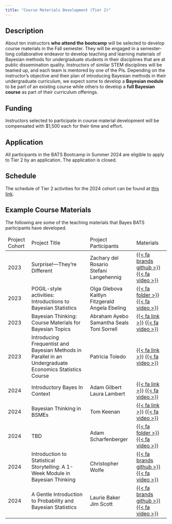 ```yaml
---
title: "Course Materials Development (Tier 2)"
---
```


## Description

About ten instructors **who attend the bootcamp** will be selected to develop course materials in the Fall semester. They will be engaged in a semester-long collaborative endeavor to develop teaching and learning materials of Bayesian methods for undergraduate students in their disciplines that are at public dissemination quality. Instructors of similar STEM disciplines will be teamed up, and each team is mentored by one of the PIs. Depending on the instructor’s objective and their plan of introducing Bayesian methods in their undergraduate curriculum, we expect some to develop a **Bayesian module** to be part of an existing course while others to develop a **full Bayesian course** as part of their curriculum offerings. 

## Funding

Instructors selected to participate in course material development will be compensated with $1,500 each for their time and effort.  

## Application

All participants in the BATS Bootcamp in Summer 2024 are eligible to apply to Tier 2 by an application. The application is closed.

## Schedule

The schedule of Tier 2 activities for the 2024 cohort can be found at [this link](https://bayes-bats.github.io/tier2-schedule-2024/).

## Example Course Materials

The following are some of the teaching materials that Bayes BATS participants have developed. 


<table class="table table-bordered">

<thead>
<td> Project Cohort</td>
<td> Project Title</td>
<td> Project Participants</td>
<td> Materials</td>

</thead>

  <tr>
  <td> 2023 </td>
  <td> Surprise!---They're Different &nbsp; </td>
    <td>
    Zachary del Rosario <br>
    Stefani Langehennig  &nbsp;
    </td>
    
    <td>
    
   [{{< fa brands github >}}](https://github.com/bayes-bats/tier2-freq-bayes)
 [{{< fa video >}}](https://www.youtube.com/watch?v=dwNLcFqQqnE)
    </td>
</td>
  </tr>
  
  <tr>
  <td> 2023 </td>
  <td> POGIL-style activities:
  Introductions to Bayesian Statistics &nbsp; </td>
    <td>
    Olga Glebova <br>
    Kaitlyn Fitzgerald  &nbsp;
    Angela Ebeling
    </td>
    
    <td>
    
   [{{< fa folder >}}](https://drive.google.com/drive/folders/1gFeNNysCFKF2yTehxUSu-pzq-iaCx44f?usp=sharing)
 [{{< fa video >}}](https://urldefense.com/v3/__https://drive.google.com/file/d/1g3VLUrxF4Y_S8IDu9BrWvIt3VJI5wR-n/view?usp=sharing__;!!CzAuKJ42GuquVTTmVmPViYEvSg!LSWPSJol80NXTPLLVrWKrBBi1C6bvGH8In6gd1SJpQCuGJqyTDAEwJpzzwKcbQ3z-c1D7UiJvupb4qt0hJAS$)
    </td>
</td>
  </tr>

  <tr>
  <td> 2023 </td>
  <td> Bayesian Thinking: Course Materials for Bayesian Topics &nbsp; </td>
    <td>
    Abraham Ayebo <br>
    Samantha Seals <br>
    Toni Sorrell &nbsp;
    </td>
    
    <td>
    
   [{{< fa link >}}](https://bayes-thinking.github.io/website/)
 [{{< fa video >}}](https://drive.google.com/file/d/1Rw4orsrz2-U4aHxjGSPvqga-0dMrFvJd/view?usp=sharing)
    </td>
</td>
  </tr>
  
  <tr>
  <td> 2023 </td>
  <td> Introducing Frequentist and Bayesian Methods in Parallel in an
Undergraduate Economics Statistics Course &nbsp; </td>
    <td>
    Patricia Toledo &nbsp;
    </td>
    
    <td>
    
   [{{< fa link >}}](https://drive.google.com/file/d/1uv8pQFa_OUI-wjKQpiXN1N9phYhiaH8L/view?usp=sharing)
   [{{< fa video >}}](https://drive.google.com/file/d/1nCOIMgj9Tn5lTjc0KPMZq3jWpoyROebV/view?usp=sharing)
    </td>
</td>
  </tr>
  
  <tr>
  <td> 2024 </td>
  <td> Introductory Bayes In Context &nbsp; </td>
    <td>
    Adam Gilbert <br>
    Laura Lambert  &nbsp;
    </td>
    
    <td>
    
   [{{< fa link >}}](https://agmath.github.io/IntroductoryBayesInContext/)
 [{{< fa video >}}](https://www.youtube.com/watch?v=3-1gnfEkUXA)
    </td>
</td>
  </tr>
  
   <tr>
  <td> 2024 </td>
  <td> Bayesian Thinking in BSMEs &nbsp; </td>
    <td>
    Tom Keenan &nbsp;
    </td>
    
    <td>
    
   [{{< fa link >}}](https://www.dropbox.com/scl/fi/b9xgs2w3qnd5km53kj6wi/Bayesian-Thinking-for-BSMEs-Final-Progress-Report.pdf?rlkey=brsdiqn7y305qp60s09aamoox&st=yndrj58m&dl=0)
 [{{< fa video >}}](https://www.dropbox.com/scl/fi/d4juxctmsea58jfqs8tfz/Bayesian-Thinking-for-BSMEs-Final-Report.mp4?rlkey=dxmwuivsbhv16rtos975edj2z&st=w997s7fj&dl=0)
    </td>
</td>
  </tr>
  
  
  <tr>
  <td> 2024 </td>
  <td> TBD &nbsp; </td>
    <td>
    Adam Scharfenberger &nbsp;
    </td>
    
    <td>
   [{{< fa folder >}}](https://drive.google.com/drive/folders/1mUVw9ECx260iBaUW1z8qABOoYqWDM2kP?usp=sharing)
   [{{< fa video >}}](https://drive.google.com/file/d/1OKRe-RhVw0s6S8GtNArqBkIB-ETy36TL/view?usp=sharing)
    </td>
</td>
  </tr>
  
  
  <tr>
  <td> 2024 </td>
  <td> Introduction to Statistical Storytelling: A 1-Week Module in Bayesian Thinking &nbsp; </td>
    <td>
    Christopher Wolfe &nbsp;
    </td>
    
    <td>
    
   [{{< fa brands github >}}](https://github.com/bayes-bats/tier2-anthro)
    [{{< fa video >}}](https://ecu.hosted.panopto.com/Panopto/Pages/Viewer.aspx?id=c7d6204a-9ea6-4e49-a2da-b24300fde86d)
    </td>
</td>
  </tr>
  
  
  <tr>
  <td> 2024 </td>
  <td> A Gentle Introduction to Probability and Bayesian Statistics &nbsp; </td>
    <td>
    Laurie Baker <br>
    Jim Scott  &nbsp;
    </td>
    
    <td>
    
   [{{< fa brands github >}}](https://bayes-bats.github.io/tier2-short-term/)
 [{{< fa video >}}](https://www.dropbox.com/s/9oqg1lqhja3p7jm/bayes-bats.mp4?st=0gcuuf97&dl=0)
    </td>
</td>
  </tr>
  
  
</table>

<link rel="stylesheet" href="path/to/font-awesome/css/font-awesome.min.css">
